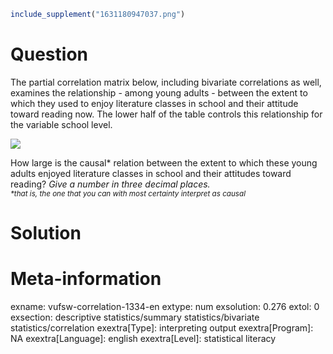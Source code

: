 ```r
include_supplement("1631180947037.png")
```

Question
========
The partial correlation matrix below, including bivariate correlations
as well, examines the relationship - among young adults - between the
extent to which they used to enjoy literature classes in school and
their attitude toward reading now. The lower half of the table controls
this relationship for the variable school level.  
  
![](1631180947037.png)
  
  
How large is the causal\* relation between the extent to which these
young adults enjoyed literature classes in school and their attitudes
toward reading? *Give a number in three decimal places.*  
*<sub>\*that\ is,\ the\ one\ that\ you\ can\ with\ most\ certainty\ interpret\ as\ causal</sub>*


Solution
========











Meta-information
================
exname: vufsw-correlation-1334-en
extype: num
exsolution: 0.276
extol: 0
exsection: descriptive statistics/summary statistics/bivariate statistics/correlation
exextra[Type]: interpreting output
exextra[Program]: NA
exextra[Language]: english
exextra[Level]: statistical literacy


